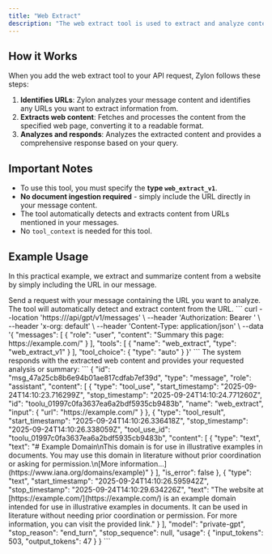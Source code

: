 ```yaml
---
title: "Web Extract"
description: "The web extract tool is used to extract and analyze content from web pages by providing a URL directly in your message."
---
```


## How it Works

When you add the web extract tool to your API request, Zylon follows these steps:

1. **Identifies URLs**: Zylon analyzes your message content and identifies any URLs you want to extract information from.
2. **Extracts web content**: Fetches and processes the content from the specified web page, converting it to a readable format.
3. **Analyzes and responds**: Analyzes the extracted content and provides a comprehensive response based on your query.

## Important Notes

- To use this tool, you must specify the **type `web_extract_v1`**.
- **No document ingestion required** - simply include the URL directly in your message content.
- The tool automatically detects and extracts content from URLs mentioned in your messages.
- No `tool_context` is needed for this tool.

## Example Usage

In this practical example, we extract and summarize content from a website by simply including the URL in our message.

<Steps>
<Step title="Perform Web Extract">
    Send a request with your message containing the URL you want to analyze. The tool will automatically detect and extract content from the URL.
    <Tabs>
      <Tab title="Shell">
        ```
        curl --location 'https://<your-host>/api/gpt/v1/messages' \
        --header 'Authorization: Bearer <your-token>' \
        --header 'x-org: default' \
        --header 'Content-Type: application/json' \
        --data '{
          "messages": [
            {
              "role": "user",
              "content": "Summary this page: https://example.com/"
            }
          ],
          "tools": [
            {
              "name": "web_extract",
              "type": "web_extract_v1"
            }
          ],
          "tool_choice": { "type": "auto" }
        }'
        ```
      </Tab>
    </Tabs>
    </Step>
<Step title="Response">
    The system responds with the extracted web content and provides your requested analysis or summary:
     ```
      {
        "id": "msg_47a25cb8b6e94b01ae817cdfab7ef39d",
        "type": "message",
        "role": "assistant",
        "content": [
            {
                "type": "tool_use",
                "start_timestamp": "2025-09-24T14:10:23.716299Z",
                "stop_timestamp": "2025-09-24T14:10:24.771260Z",
                "id": "toolu_01997c0fa3637ea6a2bdf5935cb9483b",
                "name": "web_extract",
                "input": {
                    "url": "https://example.com/"
                }
            },
            {
                "type": "tool_result",
                "start_timestamp": "2025-09-24T14:10:26.336418Z",
                "stop_timestamp": "2025-09-24T14:10:26.338059Z",
                "tool_use_id": "toolu_01997c0fa3637ea6a2bdf5935cb9483b",
                "content": [
                    {
                        "type": "text",
                        "text": "# Example Domain\nThis domain is for use in illustrative examples in documents. You may use this domain in literature without prior coordination or asking for permission.\n[More information...](https://www.iana.org/domains/example)"
                    }
                ],
                "is_error": false
            },
            {
                "type": "text",
                "start_timestamp": "2025-09-24T14:10:26.595942Z",
                "stop_timestamp": "2025-09-24T14:10:29.634226Z",
                "text": "The website at [https://example.com/](https://example.com/) is an example domain intended for use in illustrative examples in documents. It can be used in literature without needing prior coordination or permission. For more information, you can visit the provided link."
            }
        ],
        "model": "private-gpt",
        "stop_reason": "end_turn",
        "stop_sequence": null,
        "usage": {
            "input_tokens": 503,
            "output_tokens": 47
        }
    }
     ```
    </Step>
</Steps>
